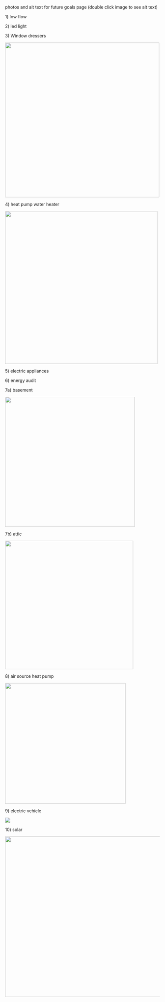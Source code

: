 photos and alt text for future goals page (double click image to see alt text)

1\) low flow

2\) led light

3\) Window dressers

![](Images/BTA_window_dressers.jpg){fig-alt="Image of living room with wooden framed window dresser inserts in the windows." width="502"}

4\) heat pump water heater

![](Images/cottage_water_heater.jpeg){fig-alt="Image of an electric heat pump water heater with an energy guide sticker stating an estimated yearly cost of $423, in a insulated basement." width="496"}

5\) electric appliances

6\) energy audit

7a) basement

![](Images/cottage_basement_improvements.jpeg){fig-alt="Image of the basement of Cottage after energy improvements have been made. The walls have been spray foamed and there is thick rubber vapor barrier over the floor and half way up the walls." width="422"}

7b) attic

![](Images/witch-attic-after.jpg){fig-alt="Image of an attic with 18 inches of blown in cellulose insulation." width="417"}

8\) air source heat pump

![](Images/witchcliff_heat_pumps.jpeg){fig-alt="Image of two air source heat pumps behind a long white house." width="392"}

9\) electric vehicle

![](Images/electric_car.jpeg){fig-alt="Image of a Ford Lightning truck parked under a tree."}

10\) solar

![](Images/david-solar.jpg){fig-alt="Image of a roof mounted solar array on a white house with a green standing seam metal roof in front of a small sunflower patch. The solar panels and the sunflowers are facing the same direction." width="521"}
